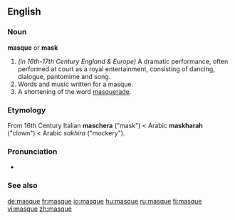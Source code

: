 {{wikipediapar|Masque}}

==English==

===Noun===
'''masque''' or '''mask'''

#''(in 16th-17th Century England & Europe)'' A dramatic performance, often performed at court as a royal entertainment, consisting of dancing, dialogue, pantomime and song.
#Words and music written for a masque.
#A shortening of the word [[masquerade]].

===Etymology===
From 16th Century Italian '''maschera''' ("mask") < Arabic '''maskharah''' ("clown") < Arabic ''sakhira'' ("mockery").

===Pronunciation===
*{{IPA|/ma:sk/}}

===See also===
{{pedialite}}

[[de:masque]]
[[fr:masque]]
[[io:masque]]
[[hu:masque]]
[[ru:masque]]
[[fi:masque]]
[[vi:masque]]
[[zh:masque]]